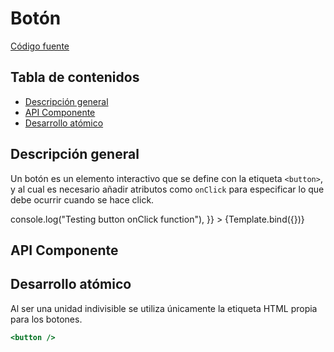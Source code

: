 
<Meta title="Atoms/Button" component={Button} />


# Botón

[Código fuente](https://github.com/SGDavid2719/DesignSystem/tree/master/src/stories/atoms/Button)

## Tabla de contenidos

-   [Descripción general](#descripción-general)
-   [API Componente](#api-componente)
-   [Desarrollo atómico](#desarrollo-atómico)

## Descripción general

Un botón es un elemento interactivo que se define con la etiqueta `<button>`, y al cual es necesario añadir atributos como `onClick` para especificar lo que debe ocurrir cuando se hace click.

<Canvas>
    <Story
        name="Default"
        args={{
            label: "Button",
            onClick: () => console.log("Testing button onClick function"),
        }}
    >
        {Template.bind({})}
    </Story>
</Canvas>

## API Componente

<Props of={Button} />

## Desarrollo atómico

Al ser una unidad indivisible se utiliza únicamente la etiqueta HTML propia para los botones.

```jsx
<button />
```
